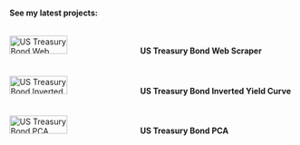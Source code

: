 #### See my latest projects:

<div style="display: flex; flex-wrap: wrap; justify-content: space-around; gap: 40px">

[![US Treasury Bond Web Scraper](media/cell-4-output-1.png){width=45%}](webScraper.qmd)
**US Treasury Bond Web Scraper**
[![US Treasury Bond Inverted Yield Curve](media/cell-5-output-1.png){width=45%}](invertedYieldCurve.qmd)
**US Treasury Bond Inverted Yield Curve**
[![US Treasury Bond PCA](media/cell-9-output-1.png){width=45%}](PCA.qmd)
**US Treasury Bond PCA**

</div>